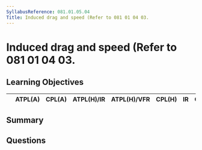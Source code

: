 ```yaml
---
SyllabusReference: 081.01.05.04
Title: Induced drag and speed (Refer to 081 01 04 03.
---
```


# Induced drag and speed (Refer to 081 01 04 03.

## Learning Objectives

|   | ATPL(A) | CPL(A) | ATPL(H)/IR | ATPL(H)/VFR | CPL(H) | IR | CBIR(A) |
| - | ------- | ------ | ---------- | ----------- | ------ | -- | ------- |

## Summary

## Questions

